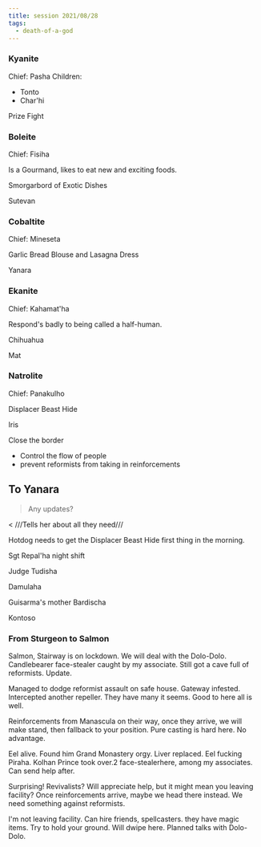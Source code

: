 ```yaml
---
title: session 2021/08/28
tags:
  - death-of-a-god
---
```


### Kyanite

Chief: Pasha Children:

* Tonto
* Char'hi

Prize Fight

### Boleite

Chief: Fisiha

Is a Gourmand, likes to eat new and exciting foods.

Smorgarbord of Exotic Dishes

Sutevan

### Cobaltite

Chief: Mineseta

Garlic Bread Blouse and Lasagna Dress

Yanara

### Ekanite

Chief: Kahamat'ha

Respond's badly to being called a half-human.

Chihuahua

Mat

### Natrolite

Chief: Panakulho

Displacer Beast Hide

Iris

Close the border

* Control the flow of people
* prevent reformists from taking in reinforcements

## To Yanara

> Any updates?

\< ///Tells her about all they need///

Hotdog needs to get the Displacer Beast Hide first thing in the morning.

Sgt Repal'ha night shift

Judge Tudisha

Damulaha

Guisarma's mother Bardischa

Kontoso

### From Sturgeon to Salmon

Salmon, Stairway is on lockdown. We will deal with the Dolo-Dolo. Candlebearer
face-stealer caught by my associate. Still got a cave full of reformists.
Update.

Managed to dodge reformist assault on safe house. Gateway infested. Intercepted
another repeller. They have many it seems. Good to here all is well.

Reinforcements from Manascula on their way, once they arrive, we will make
stand, then fallback to your position. Pure casting is hard here. No advantage.

Eel alive. Found him Grand Monastery orgy. Liver replaced. Eel fucking Piraha.
Kolhan Prince took over.2 face-stealerhere, among my associates. Can send help
after.

Surprising! Revivalists? Will appreciate help, but it might mean you leaving
facility? Once reinforcements arrive, maybe we head there instead. We need
something against reformists.

I'm not leaving facility. Can hire friends, spellcasters. they have magic items.
Try to hold your ground. Will dwipe here. Planned talks with Dolo-Dolo.
